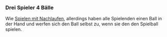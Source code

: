 ### Drei Spieler 4 Bälle

Wie [Spielen mit Nachlaufen](/drills/spielen-mit-nachlaufen.qmd), allerdings haben alle Spielenden einen Ball in der Hand und werfen sich den Ball selbst zu, wenn sie den den Spielball spielen.
